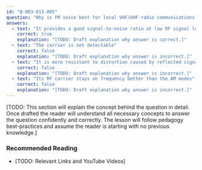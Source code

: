 ```yaml
---
id: "B-003-013-005"
question: "Why is FM voice best for local VHF/UHF radio communications?"
answers:
  - text: "It provides a good signal-to-noise ratio at low RF signal levels"
    correct: true
    explanation: "[TODO: Draft explanation why answer is correct.]"
  - text: "The carrier is not detectable"
    correct: false
    explanation: "[TODO: Draft explanation why answer is incorrect.]"
  - text: "It is more resistant to distortion caused by reflected signals"
    correct: false
    explanation: "[TODO: Draft explanation why answer is incorrect.]"
  - text: "Its RF carrier stays on frequency better than the AM modes"
    correct: false
    explanation: "[TODO: Draft explanation why answer is incorrect.]"
---
```


[TODO: This section will explain the concept behind the question in detail. Once drafted the reader will understand all necessary concepts to answer the question confidently and correctly. The lesson will follow pedagogy best-practices and assume the reader is starting with no previous knowledge.]

### Recommended Reading

- [TODO: Relevant Links and YouTube Videos]
